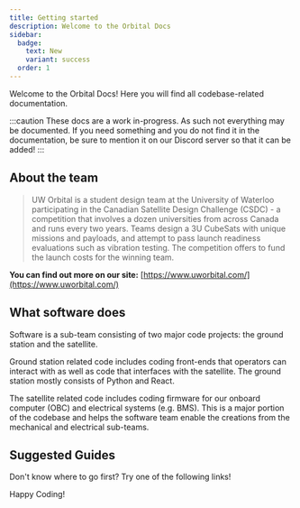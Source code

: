 ```yaml
---
title: Getting started
description: Welcome to the Orbital Docs
sidebar:
  badge:
    text: New
    variant: success
  order: 1
---
```


Welcome to the Orbital Docs! Here you will find all codebase-related documentation.

:::caution
These docs are a work in-progress. As such not everything may be documented. If you need something and you do not find it in the documentation, be sure to mention it on our Discord server so that it can be added!
:::

## About the team
> UW Orbital is a student design team at the University of Waterloo participating in the Canadian Satellite Design Challenge (CSDC) - a competition that involves a dozen universities from across Canada and runs every two years. Teams design a 3U CubeSats with unique missions and payloads, and attempt to pass launch readiness evaluations such as vibration testing. The competition offers to fund the launch costs for the winning team.

**You can find out more on our site:** [https://www.uworbital.com/](https://www.uworbital.com/)

## What software does
Software is a sub-team consisting of two major code projects: the ground station and the satellite.

Ground station related code includes coding front-ends that operators can interact with as well as code that interfaces with the satellite. The ground station mostly consists of Python and React.

The satellite related code includes coding firmware for our onboard computer (OBC) and electrical systems (e.g. BMS). This is a major portion of the codebase and helps the software team enable the creations from the mechanical and electrical sub-teams.

## Suggested Guides
Don't know where to go first? Try one of the following links!

<LinkCard title="The build guide for firmware" href="/OBC-firmware/builds/build-obc/" />
<LinkCard title="The build guide for ground station" href="/OBC-firmware/builds/build-gs/" />
<LinkCard title="The style guide for the code we write" href="/OBC-firmware/getting-started/style-guide/" />
<LinkCard title="An overview of our codebase's file structure" href="/OBC-firmware/getting-started/file-structure/" />

Happy Coding!
